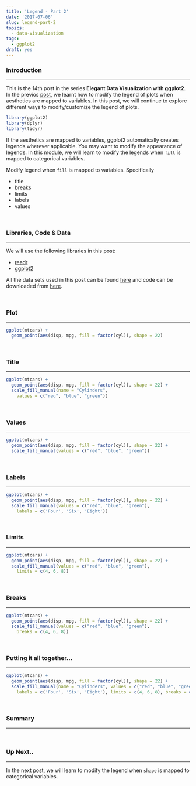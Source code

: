 ```yaml
---
title: 'Legend - Part 2'
date: '2017-07-06'
slug: legend-part-2
topics:
  - data-visualization
tags:
  - ggplot2
draft: yes
---
```


### Introduction

<hr>

This is the 14th post in the series **Elegant Data Visualization with ggplot2**. In the previos [post](https://rsquaredacademy.github.io/blog/post/guides-legends/), we learnt how to modify the legend of plots when aesthetics are mapped to variables. In this post, we will continue to explore different ways to modify/customize the legend of plots.


```r
library(ggplot2)
library(dplyr)
library(tidyr)
```

If the aesthetics are mapped to variables, ggplot2 automatically creates legends wherever applicable. 
You may want to modify the appearance of legends. In this module, we will learn to modify the legends when
`fill` is mapped to categorical variables.

Modify legend when `fill` is mapped to variables. Specifically

- title
- breaks
- limits
- labels
- values

<br>

### Libraries, Code & Data

<hr>

We will use the following libraries in this post:

- [readr](http://readr.tidyverse.org/)
- [ggplot2](http://ggplot2.tidyverse.org/)

All the data sets used in this post can be found [here](https://github.com/rsquaredacademy/datasets) and code can be downloaded from [here](https://gist.github.com/rsquaredacademy/ef2b665173cf7cfe17093f3dcb052035).

<br>

### Plot

<hr>

```r
ggplot(mtcars) +
  geom_point(aes(disp, mpg, fill = factor(cyl)), shape = 22)
```

<br>

### Title

<hr>

```r
ggplot(mtcars) +
  geom_point(aes(disp, mpg, fill = factor(cyl)), shape = 22) +
  scale_fill_manual(name = "Cylinders", 
    values = c("red", "blue", "green"))
```

<br>

### Values

<hr>

```r
ggplot(mtcars) +
  geom_point(aes(disp, mpg, fill = factor(cyl)), shape = 22) +
  scale_fill_manual(values = c("red", "blue", "green"))
```

<br>

### Labels

<hr>

```r
ggplot(mtcars) +
  geom_point(aes(disp, mpg, fill = factor(cyl)), shape = 22) +
  scale_fill_manual(values = c("red", "blue", "green"),
    labels = c('Four', 'Six', 'Eight'))
```

<br>

### Limits

<hr>

```r
ggplot(mtcars) +
  geom_point(aes(disp, mpg, fill = factor(cyl)), shape = 22) +
  scale_fill_manual(values = c("red", "blue", "green"),
    limits = c(4, 6, 8))
```

<br>

### Breaks

<hr>

```r
ggplot(mtcars) +
  geom_point(aes(disp, mpg, fill = factor(cyl)), shape = 22) +
  scale_fill_manual(values = c("red", "blue", "green"),
    breaks = c(4, 6, 8))
```

<br>

### Putting it all together...

<hr>

```r
ggplot(mtcars) +
  geom_point(aes(disp, mpg, fill = factor(cyl)), shape = 22) +
  scale_fill_manual(name = "Cylinders", values = c("red", "blue", "green"),
    labels = c('Four', 'Six', 'Eight'), limits = c(4, 6, 8), breaks = c(4, 6, 8))
```

<br>

### Summary

<hr>

<br>

### Up Next..

<hr>

In the next [post](https://rsquaredacademy.github.io/blog/post/legend-part-3/), we will learn to modify the legend when 
`shape` is mapped to categorical variables.

<br>


